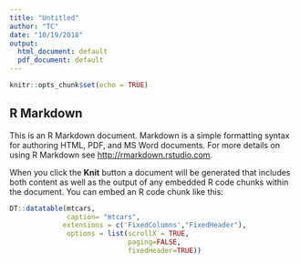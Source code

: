 ```yaml
---
title: "Untitled"
author: "TC"
date: "10/19/2018"
output:
  html_document: default
  pdf_document: default
---
```


```r
knitr::opts_chunk$set(echo = TRUE)
```

## R Markdown

This is an R Markdown document. Markdown is a simple formatting syntax for authoring HTML, PDF, and MS Word documents. For more details on using R Markdown see <http://rmarkdown.rstudio.com>.

When you click the **Knit** button a document will be generated that includes both content as well as the output of any embedded R code chunks within the document. You can embed an R code chunk like this:

```r
DT::datatable(mtcars, 
              caption= "mtcars",
             extensions = c('FixedColumns',"FixedHeader"),
              options = list(scrollX = TRUE, 
                             paging=FALSE,
                             fixedHeader=TRUE))
```
